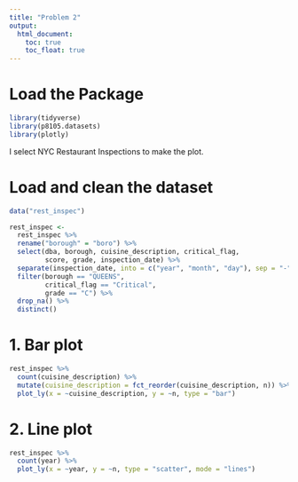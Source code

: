 ```yaml
---
title: "Problem 2"
output: 
  html_document:
    toc: true
    toc_float: true
---
```


# Load the Package
```r
library(tidyverse)
library(p8105.datasets)
library(plotly)
```

I select NYC Restaurant Inspections to make the plot.

# Load and clean the dataset 
```r
data("rest_inspec")

rest_inspec <- 
  rest_inspec %>% 
  rename("borough" = "boro") %>%
  select(dba, borough, cuisine_description, critical_flag, 
         score, grade, inspection_date) %>%
  separate(inspection_date, into = c("year", "month", "day"), sep = "-") %>% 
  filter(borough == "QUEENS",
         critical_flag == "Critical",
         grade == "C") %>% 
  drop_na() %>% 
  distinct() 

```





# 1. Bar plot 
```r
rest_inspec %>% 
  count(cuisine_description) %>% 
  mutate(cuisine_description = fct_reorder(cuisine_description, n)) %>% 
  plot_ly(x = ~cuisine_description, y = ~n, type = "bar") 
```


# 2. Line plot
```r
rest_inspec %>% 
  count(year) %>% 
  plot_ly(x = ~year, y = ~n, type = "scatter", mode = "lines")
```


